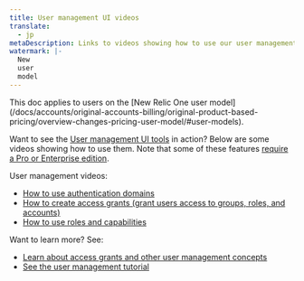 ```yaml
---
title: User management UI videos
translate:
  - jp
metaDescription: Links to videos showing how to use our user management UI
watermark: |-
  New 
  user
  model
---
```

<Callout variant="important">
This doc applies to users on the [New Relic One user model](/docs/accounts/original-accounts-billing/original-product-based-pricing/overview-changes-pricing-user-model/#user-models). 
</Callout>

Want to see the [User management UI tools](/docs/accounts/accounts-billing/new-relic-one-user-management/add-manage-users-groups-roles/#where) in action? Below are some videos showing how to use them. Note that some of these features [require a Pro or Enterprise edition](/docs/accounts/accounts-billing/new-relic-one-user-management/add-manage-users-groups-roles/#requirements). 

User management videos: 

* [How to use authentication domains](https://www.youtube.com/watch?v=Z00-KzGh2XY)
* [How to create access grants (grant users access to groups, roles, and accounts)](https://www.youtube.com/watch?v=dninMzr_zHc)  
* [How to use roles and capabilities](https://www.youtube.com/watch?v=dninMzr_zHc)

Want to learn more? See: 

* [Learn about access grants and other user management concepts](/docs/accounts/accounts-billing/new-relic-one-user-management/add-manage-users-groups-roles/#understand-concepts)
* [See the user management tutorial](/docs/accounts/accounts-billing/new-relic-one-user-management/tutorial-add-new-user-groups-roles-new-relic-one-user-model)

